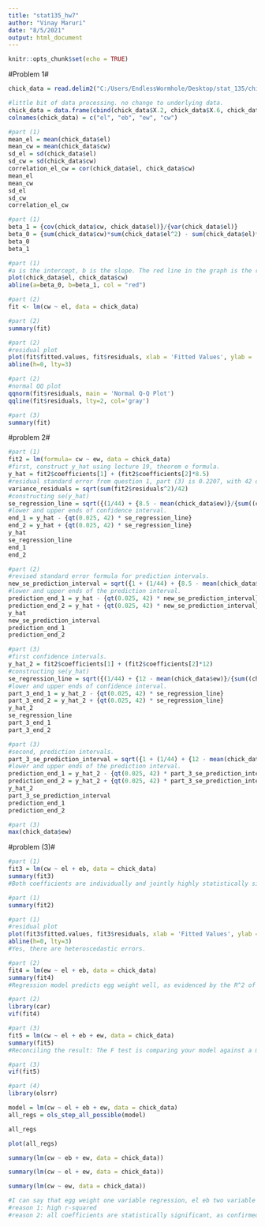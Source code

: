 ```yaml
---
title: "stat135_hw7"
author: "Vinay Maruri"
date: "8/5/2021"
output: html_document
---
```


```r
knitr::opts_chunk$set(echo = TRUE)
```

#Problem 1#

```r
chick_data = read.delim2("C:/Users/EndlessWormhole/Desktop/stat_135/chicks.txt", header = TRUE, sep = " ", dec = ".")
```

```r
#little bit of data processing. no change to underlying data.
chick_data = data.frame(cbind(chick_data$X.2, chick_data$X.6, chick_data$X.11, chick_data$cw))
colnames(chick_data) = c("el", "eb", "ew", "cw")
```

```r
#part (1)
mean_el = mean(chick_data$el)
mean_cw = mean(chick_data$cw)
sd_el = sd(chick_data$el)
sd_cw = sd(chick_data$cw)
correlation_el_cw = cor(chick_data$el, chick_data$cw)
mean_el
mean_cw
sd_el
sd_cw
correlation_el_cw
```

```r
#part (1)
beta_1 = {cov(chick_data$cw, chick_data$el)}/{var(chick_data$el)}
beta_0 = {sum(chick_data$cw)*sum(chick_data$el^2) - sum(chick_data$el)*sum(chick_data$el*chick_data$cw)}/{length(chick_data$el)*sum(chick_data$el^2) - sum(chick_data$el)^2}
beta_0
beta_1
```

```r
#part (1)
#a is the intercept, b is the slope. The red line in the graph is the regression line. The scatter plot are just raw values for egg length and chick weight in this dataset.
plot(chick_data$el, chick_data$cw)
abline(a=beta_0, b=beta_1, col = "red")
```


```r
#part (2)
fit <- lm(cw ~ el, data = chick_data)
```

```r
#part (2)
summary(fit)
```


```r
#part (2)
#residual plot
plot(fit$fitted.values, fit$residuals, xlab = 'Fitted Values', ylab = 'Residuals', main = 'Residuals vs Fitted, Problem 1')
abline(h=0, lty=3)
```

```r
#part (2)
#normal QQ plot
qqnorm(fit$residuals, main = 'Normal Q-Q Plot')
qqline(fit$residuals, lty=2, col='gray')
```

```r
#part (3)
summary(fit)
```

#problem 2#
```r
#part (1)
fit2 = lm(formula= cw ~ ew, data = chick_data)
#first, construct y_hat using lecture 19, theorem e formula.
y_hat = fit2$coefficients[1] + (fit2$coefficients[2]*8.5)
#residual standard error from question 1, part (3) is 0.2207, with 42 degrees of freedom.
variance_residuals = sqrt(sum(fit2$residuals^2)/42)
#constructing se(y_hat)
se_regression_line = sqrt({(1/44) + {8.5 - mean(chick_data$ew)}/{sum((chick_data$ew - mean(chick_data$ew))^2)}}*variance_residuals)
#lower and upper ends of confidence interval.
end_1 = y_hat - {qt(0.025, 42) * se_regression_line}
end_2 = y_hat + {qt(0.025, 42) * se_regression_line}
y_hat 
se_regression_line
end_1
end_2
```

```r
#part (2)
#revised standard error formula for prediction intervals.
new_se_prediction_interval = sqrt({1 + (1/44) + {8.5 - mean(chick_data$ew)}/{sum((chick_data$ew - mean(chick_data$ew))^2)}}*variance_residuals)
#lower and upper ends of the prediction interval.
prediction_end_1 = y_hat - {qt(0.025, 42) * new_se_prediction_interval}
prediction_end_2 = y_hat + {qt(0.025, 42) * new_se_prediction_interval}
y_hat
new_se_prediction_interval
prediction_end_1
prediction_end_2
```

```r
#part (3)
#first confidence intervals.
y_hat_2 = fit2$coefficients[1] + (fit2$coefficients[2]*12)
#constructing se(y_hat)
se_regression_line = sqrt({(1/44) + {12 - mean(chick_data$ew)}/{sum((chick_data$ew - mean(chick_data$ew))^2)}}*variance_residuals)
#lower and upper ends of confidence interval.
part_3_end_1 = y_hat_2 - {qt(0.025, 42) * se_regression_line}
part_3_end_2 = y_hat_2 + {qt(0.025, 42) * se_regression_line}
y_hat_2
se_regression_line
part_3_end_1
part_3_end_2
```

```r
#part (3)
#second, prediction intervals.
part_3_se_prediction_interval = sqrt({1 + (1/44) + {12 - mean(chick_data$ew)}/{sum((chick_data$ew - mean(chick_data$ew))^2)}}*variance_residuals)
#lower and upper ends of the prediction interval.
prediction_end_1 = y_hat_2 - {qt(0.025, 42) * part_3_se_prediction_interval}
prediction_end_2 = y_hat_2 + {qt(0.025, 42) * part_3_se_prediction_interval}
y_hat_2
part_3_se_prediction_interval
prediction_end_1
prediction_end_2
```

```r
#part (3)
max(chick_data$ew)
```


#problem (3)#

```r
#part (1)
fit3 = lm(cw ~ el + eb, data = chick_data)
summary(fit3)
#Both coefficients are individually and jointly highly statistically significant in predicting chick weight. Yes, the problem (2) regression of chick weight on egg weight is better than the regression in (1) and the regression in this problem, because it has a higher r^2 than both, lower residual standard error, and a higher F-statistic than both. This implies that the problem (2) model has more statistical power in predicting chick weight than either of the 2 other models. 
```

```r
#part (1)
summary(fit2)
```


```r
#part (1)
#residual plot
plot(fit3$fitted.values, fit3$residuals, xlab = 'Fitted Values', ylab = 'Residuals', main = 'Residuals vs Fitted, Problem 3')
abline(h=0, lty=3)
#Yes, there are heteroscedastic errors. 

```


```r
#part (2)
fit4 = lm(ew ~ el + eb, data = chick_data)
summary(fit4)
#Regression model predicts egg weight well, as evidenced by the R^2 of 0.9506. Further, all coefficients are highly statistically significant, as evidenced by the individual t-test and overall F-test results. This implies that egg length and egg breadth have a high amount of statistical power in predicting egg weight both individually and jointly.
```

```r
#part (2)
library(car)
vif(fit4)
```

```r
#part (3)
fit5 = lm(cw ~ el + eb + ew, data = chick_data)
summary(fit5)
#Reconciling the result: The F test is comparing your model against a model with no regressors. Specifically, the null hypothesis is all beta's = 0, the alternative hypothesis is that for at least one value of j, beta_j != 0. Another way of saying this is that the null hypothesis is an intercept-only model, whereas the alternative hypothesis is a model with at least one regressor. Thus, the result of the F-test can be interpreted to say that there is enough evidence to suggest that it is likely that the model specified here has at least one non-zero beta_j; and that it is likely that the model has at least one regressor [rejecting the intercept only model]. However, in this case, none of the coefficients are statistically significant [fail to reject null hypothesis that they equal zero] as evidenced by the t-test results. This means that while all of the coefficients don't equal zero [the F-test result], they individually can't be found to be non-zero [the t-test results]. Hence, this regression is not as impressive since none of the regressors' coefficients are statistically significant [can't be proven to be non-zero], whereas all 3 of the regressions in (1) have a statistically significiant coefficient on a regressor [proven to be likely non-zero]. 
```
```r
#part (3)
vif(fit5)
```

```r
#part (4)
library(olsrr)
```

```r
model = lm(cw ~ el + eb + ew, data = chick_data)
all_regs = ols_step_all_possible(model)
```

```r
all_regs
```

```r
plot(all_regs)
```

```r
summary(lm(cw ~ eb + ew, data = chick_data))
```

```r
summary(lm(cw ~ el + ew, data = chick_data))
```

```r
summary(lm(cw ~ ew, data = chick_data))
```



```r
#I can say that egg weight one variable regression, el eb two variable regression is also good.
#reason 1: high r-squared
#reason 2: all coefficients are statistically significant, as confirmed by individual t-tests and overall F-test
```

